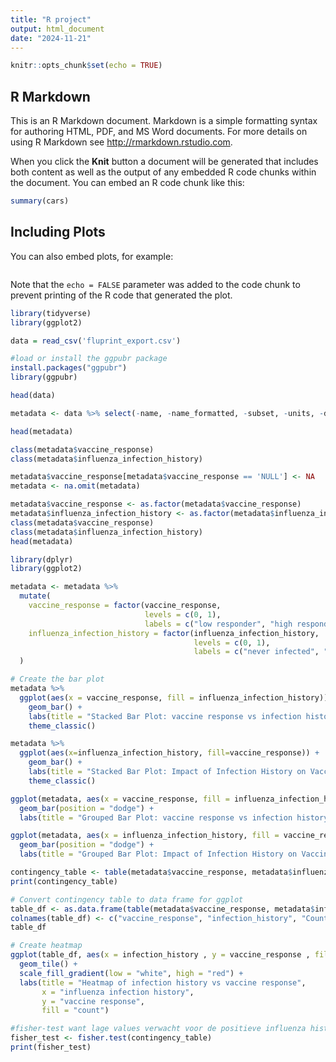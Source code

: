 ---
title: "R project"
output: html_document
date: "2024-11-21"
---

```{r setup, include=FALSE}
knitr::opts_chunk$set(echo = TRUE)
```

## R Markdown

This is an R Markdown document. Markdown is a simple formatting syntax for authoring HTML, PDF, and MS Word documents. For more details on using R Markdown see <http://rmarkdown.rstudio.com>.

When you click the **Knit** button a document will be generated that includes both content as well as the output of any embedded R code chunks within the document. You can embed an R code chunk like this:

```{r cars}
summary(cars)
```

## Including Plots

You can also embed plots, for example:

```

```

Note that the `echo = FALSE` parameter was added to the code chunk to prevent printing of the R code that generated the plot.

```{r Libraries}
library(tidyverse)
library(ggplot2)
```


```{r}
data = read_csv('fluprint_export.csv')
```
```{r QQPlot_Dummy}
#load or install the ggpubr package
install.packages("ggpubr")
library(ggpubr)
```

```{r}
head(data)
```

```{r}
metadata <- data %>% select(-name, -name_formatted, -subset, -units, -data, -mesurment_id, -assay) %>% distinct() 
```

```{r}
head(metadata)
```

```{r}
class(metadata$vaccine_response)
class(metadata$influenza_infection_history)
```
```{r}
metadata$vaccine_response[metadata$vaccine_response == 'NULL'] <- NA
metadata <- na.omit(metadata)
```

```{r}
metadata$vaccine_response <- as.factor(metadata$vaccine_response)
metadata$influenza_infection_history <- as.factor(metadata$influenza_infection_history)
class(metadata$vaccine_response)
class(metadata$influenza_infection_history)
head(metadata)
```

```{r}
library(dplyr)
library(ggplot2)

metadata <- metadata %>%
  mutate(
    vaccine_response = factor(vaccine_response, 
                              levels = c(0, 1), 
                              labels = c("low responder", "high responder")),
    influenza_infection_history = factor(influenza_infection_history, 
                                         levels = c(0, 1), 
                                         labels = c("never infected", "ever infected"))
  )

# Create the bar plot
metadata %>%
  ggplot(aes(x = vaccine_response, fill = influenza_infection_history)) +
    geom_bar() +
    labs(title = "Stacked Bar Plot: vaccine response vs infection history", x = "vaccine response", fill = "Infection History") +
    theme_classic()
```

```{r}
metadata %>%
  ggplot(aes(x=influenza_infection_history, fill=vaccine_response)) +
    geom_bar() +
    labs(title = "Stacked Bar Plot: Impact of Infection History on Vaccine Response", x = "infection history", fill = "vaccine response") +
    theme_classic()
```

```{r}
ggplot(metadata, aes(x = vaccine_response, fill = influenza_infection_history)) +
  geom_bar(position = "dodge") +
  labs(title = "Grouped Bar Plot: vaccine response vs infection history", x = "vaccine response", fill = "infection history")
```

```{r}
ggplot(metadata, aes(x = influenza_infection_history, fill = vaccine_response)) +
  geom_bar(position = "dodge") +
  labs(title = "Grouped Bar Plot: Impact of Infection History on Vaccine Response", x = "infection history", fill = "vaccine response")
```

```{r}
contingency_table <- table(metadata$vaccine_response, metadata$influenza_infection_history)
print(contingency_table)
```

```{r}
# Convert contingency table to data frame for ggplot
table_df <- as.data.frame(table(metadata$vaccine_response, metadata$influenza_infection_history))
colnames(table_df) <- c("vaccine_response", "infection_history", "Count")
table_df
```

```{r}
# Create heatmap
ggplot(table_df, aes(x = infection_history , y = vaccine_response , fill = Count)) +
  geom_tile() +
  scale_fill_gradient(low = "white", high = "red") +
  labs(title = "Heatmap of infection history vs vaccine response", 
       x = "influenza infection history", 
       y = "vaccine response", 
       fill = "count")
```

```{r}
#fisher-test want lage values verwacht voor de positieve influenza histories. Ook omdat we 2 categorische variabelen vergelijken (niet meer, anders chi kwadraat test).
fisher_test <- fisher.test(contingency_table)
print(fisher_test)
```

```{r}

```

```{r}

```

```{r}

```